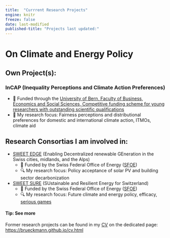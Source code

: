 ```yaml
---
title:  "Currrent Research Projects"
engine: knitr
freeze: false
date: last-modified
published-title: "Projects last updated:"
---
```

 


#  On Climate and Energy Policy 

## Own Project(s):

### InCAP (Inequality Perceptions and Climate Action Preferences) 

  - 🙏 Funded through the [University of Bern, Faculty of Business, Economics and Social Sciences, Competitive funding scheme for young researchers with outstanding scientific qualifications](https://www.wiso.unibe.ch/ueber_uns/gleichstellung_und_nachwuchsfoerderung/foerdermassnahmen/kompetitives_foerdergefaess_fuer_nachwuchsforschende_mit_herausragender_wissenschaftlicher_qualifizierung/index_ger.html) 
 - 🔎 My research focus: Fairness perceptions and distributional preferences for domestic and international climate action, ITMOs, climate aid
 
## Research Consortias I am involved in:

- [SWEET EDGE](https://www.sweet-edge.ch/en/home/) (Enabling Decentralized renewable GEneration in the Swiss cities, midlands, and the Alps)
  - 🙏 Funded by the Swiss Federal Office of Energy ([SFOE](https://www.bfe.admin.ch/bfe/en/home/research-and-cleantech/funding-program-sweet.html/))
  - 🔍 My research focus: Policy acceptance of solar PV and building sector decarbonization 

- [SWEET SURE](https://sweet-sure.ch/) (SUstainable and Resilient Energy for Switzerland) 
  - 🙏 Funded by the Swiss Federal Office of Energy ([SFOE](https://www.bfe.admin.ch/bfe/en/home/research-and-cleantech/funding-program-sweet.html/))
  - 🔍 My research focus: Future climate and energy policy, efficacy, [serious games](https://github.com/brueckmann/CEGames)



::: {.callout-tip collapse="true"}
#### Tip: See more
Former research projects can be found in my [CV](https://github.com/brueckmann/brueckmann.github.io/blob/main/docs/CV_GBrueckmann.pdf?raw=True) on the dedicated page: [https://brueckmann.github.io/cv.html](https://brueckmann.github.io/cv.html)
:::

